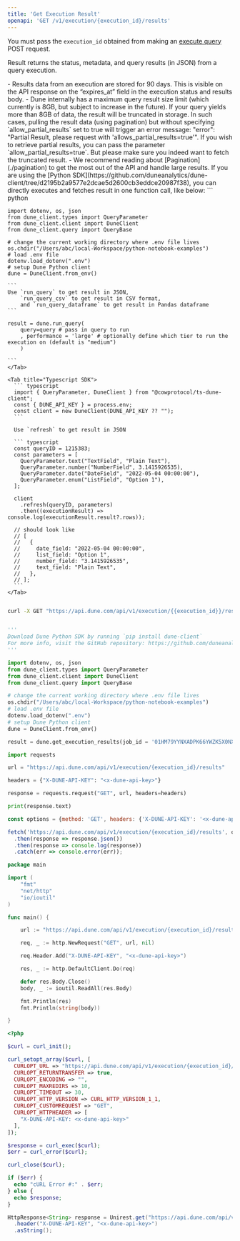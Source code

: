 ```yaml
---
title: 'Get Execution Result'
openapi: 'GET /v1/execution/{execution_id}/results'
---
```


You must pass the `execution_id` obtained from making an [execute query](/api-reference/executions/endpoint/execute-query) POST request. 

Result returns the status, metadata, and query results (in JSON) from a query execution.


<Info> 
- Results data from an execution are stored for 90 days. This is visible on the API response on the “expires_at” field in the execution status and results body. 
- Dune internally has a maximum query result size limit (which currently is 8GB, but subject to increase in the future). If your query yields more than 8GB of data, the result will be truncated in storage. In such cases, pulling the result data (using pagination) but without specifying `allow_partial_results` set to true will trigger an error message: "error": "Partial Result, please request with 'allows_partial_results=true'". If you wish to retrieve partial results, you can pass the parameter `allow_partial_results=true`. But please make sure you indeed want to fetch the truncated result.
- We recommend reading about [Pagination](./pagination) to get the most out of the API and handle large results.

</Info>

<Accordion title="Execute query and get result in one call">
  <Tip> If you are using the [Python SDK](https://github.com/duneanalytics/dune-client/tree/d2195b2a9577e2dcae5d2600cb3eddce20987f38), you can directly executes and fetches result in one function call, like below: </Tip>

  <Tabs>
    <Tab title="Python SDK">
    ``` python

    import dotenv, os, json
    from dune_client.types import QueryParameter
    from dune_client.client import DuneClient
    from dune_client.query import QueryBase

    # change the current working directory where .env file lives
    os.chdir("/Users/abc/local-Workspace/python-notebook-examples")
    # load .env file
    dotenv.load_dotenv(".env")
    # setup Dune Python client
    dune = DuneClient.from_env()

    ```
    Use `run_query` to get result in JSON, 
        `run_query_csv` to get result in CSV format, 
        and `run_query_dataframe` to get result in Pandas dataframe
    ```

    result = dune.run_query(
        query=query # pass in query to run 
        , performance = 'large' # optionally define which tier to run the execution on (default is "medium")
        )

    ```
    </Tab>

    <Tab title="Typescript SDK">
      ``` typescript
      import { QueryParameter, DuneClient } from "@cowprotocol/ts-dune-client";
      const { DUNE_API_KEY } = process.env;
      const client = new DuneClient(DUNE_API_KEY ?? "");
      ```

      Use `refresh` to get result in JSON

      ``` typescript
      const queryID = 1215383;
      const parameters = [
        QueryParameter.text("TextField", "Plain Text"),
        QueryParameter.number("NumberField", 3.1415926535),
        QueryParameter.date("DateField", "2022-05-04 00:00:00"),
        QueryParameter.enum("ListField", "Option 1"),
      ];

      client
        .refresh(queryID, parameters)
        .then((executionResult) => console.log(executionResult.result?.rows));

      // should look like
      // [
      //   {
      //     date_field: "2022-05-04 00:00:00",
      //     list_field: "Option 1",
      //     number_field: "3.1415926535",
      //     text_field: "Plain Text",
      //   },
      // ];
      ```
    </Tab>

  </Tabs>
</Accordion>

<RequestExample>

```bash cURL

curl -X GET "https://api.dune.com/api/v1/execution/{{execution_id}}/results" -H x-dune-api-key:{{api_key}}

```

```python Python SDK

'''
Download Dune Python SDK by running `pip install dune-client`
For more info, visit the GitHub repository: https://github.com/duneanalytics/dune-client/tree/d2195b2a9577e2dcae5d2600cb3eddce20987f38
'''

import dotenv, os, json
from dune_client.types import QueryParameter
from dune_client.client import DuneClient
from dune_client.query import QueryBase

# change the current working directory where .env file lives
os.chdir("/Users/abc/local-Workspace/python-notebook-examples")
# load .env file
dotenv.load_dotenv(".env")
# setup Dune Python client
dune = DuneClient.from_env()

result = dune.get_execution_results(job_id = '01HM79YYNXADPK66YWZK5X0NXB') # pass in the execution_id

```

```python Python
import requests

url = "https://api.dune.com/api/v1/execution/{execution_id}/results"

headers = {"X-DUNE-API-KEY": "<x-dune-api-key>"}

response = requests.request("GET", url, headers=headers)

print(response.text)

```

```javascript Javascript
const options = {method: 'GET', headers: {'X-DUNE-API-KEY': '<x-dune-api-key>'}};

fetch('https://api.dune.com/api/v1/execution/{execution_id}/results', options)
  .then(response => response.json())
  .then(response => console.log(response))
  .catch(err => console.error(err));

```


```go Go
package main

import (
	"fmt"
	"net/http"
	"io/ioutil"
)

func main() {

	url := "https://api.dune.com/api/v1/execution/{execution_id}/results"

	req, _ := http.NewRequest("GET", url, nil)

	req.Header.Add("X-DUNE-API-KEY", "<x-dune-api-key>")

	res, _ := http.DefaultClient.Do(req)

	defer res.Body.Close()
	body, _ := ioutil.ReadAll(res.Body)

	fmt.Println(res)
	fmt.Println(string(body))

}

```

```php PHP
<?php

$curl = curl_init();

curl_setopt_array($curl, [
  CURLOPT_URL => "https://api.dune.com/api/v1/execution/{execution_id}/results",
  CURLOPT_RETURNTRANSFER => true,
  CURLOPT_ENCODING => "",
  CURLOPT_MAXREDIRS => 10,
  CURLOPT_TIMEOUT => 30,
  CURLOPT_HTTP_VERSION => CURL_HTTP_VERSION_1_1,
  CURLOPT_CUSTOMREQUEST => "GET",
  CURLOPT_HTTPHEADER => [
    "X-DUNE-API-KEY: <x-dune-api-key>"
  ],
]);

$response = curl_exec($curl);
$err = curl_error($curl);

curl_close($curl);

if ($err) {
  echo "cURL Error #:" . $err;
} else {
  echo $response;
}

```

```java Java
HttpResponse<String> response = Unirest.get("https://api.dune.com/api/v1/execution/{execution_id}/results")
  .header("X-DUNE-API-KEY", "<x-dune-api-key>")
  .asString();

```

</RequestExample>